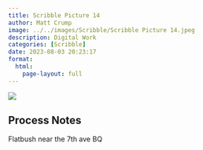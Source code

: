 ```yaml
---
title: Scribble Picture 14
author: Matt Crump
image: ../../images/Scribble/Scribble Picture 14.jpeg
description: Digital Work
categories: [Scribble]
date: 2023-08-03 20:23:17
format:
  html:
    page-layout: full
---
```


![](../../images/Scribble/Scribble Picture 14.jpeg)

## Process Notes

Flatbush near the 7th ave BQ
